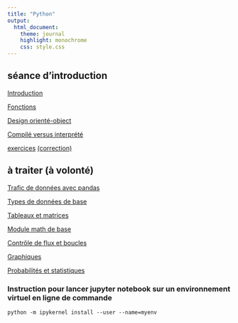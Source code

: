 ```yaml
---
title: "Python"
output:
  html_document:
    theme: journal
    highlight: monochrome
    css: style.css
---
```


## séance d'introduction

[Introduction](http://masedki.github.io/enseignements/python/Nb1-IntroPython.html)

[Fonctions](http://masedki.github.io/enseignements/python/functions.html)

[Design orienté-object](http://masedki.github.io/enseignements/python/Object_oriented_design.html)

[Compilé versus interprété](http://masedki.github.io/enseignements/python/Compiled_and_interpreted.html)

[exercices](http://masedki.github.io/enseignements/python/exercices.html)
[(correction)](http://masedki.github.io/enseignements/python/exercices_correction.html)

## à traiter (à volonté) 

[Trafic de données avec pandas](http://masedki.github.io/enseignements/python/Nb2-PythonPandas.html)

[Types de données de base](http://masedki.github.io/enseignements/python/typesdonnees.html)

[Tableaux et matrices](http://masedki.github.io/enseignements/python/arraymatrix.html)

[Module math de base](http://masedki.github.io/enseignements/python/basicmath.html)

[Contrôle de flux et boucles](http://masedki.github.io/enseignements/python/loopflowcontrol.html)

[Graphiques](http://masedki.github.io/enseignements/python/graphics.html)

[Probabilités et statistiques](http://masedki.github.io/enseignements/python/probasstats.html)

<!-- [Devoir 2022](http://masedki.github.io/enseignements/python/devoir_2022.pdf) -->

<!-- ### Travaux pratiques  -->

<!-- [classification par les knn (corrigé)](http://masedki.github.io/enseignements/python/knn_mixture.html) -->

<!-- [Arbres de décision pour la régression](http://masedki.github.io/enseignements/python/decisiontree.html) -->


<!-- [tp d'introduction à bootstrap](http://masedki.github.io/enseignements/python/bootstrap.html) -->

<!-- [Apprentissage avec python : sklearn](http://masedki.github.io/enseignements/python/Apprentissage_sklearn.html) -->

<!-- [Brève introduction aux réseaux de neurones](http://masedki.github.io/enseignements/pdfs/apprentissage/nn_intro.pdf) -->

<!-- [Réseaux de neurones convolutifs](http://masedki.github.io/enseignements/python/nn_conv.html) -->

<!-- [Le fichier .ipynb : à utiliser avec google colab](http://masedki.github.io/enseignements/python/nn_conv.ipynb) -->


### Instruction pour lancer jupyter notebook sur un environnement virtuel en ligne de commande


`python -m ipykernel install --user --name=myenv`

<!-- ### Jeux de données  -->

<!-- [jeu de données coronary](http://masedki.github.io/enseignements/datasets/coronary.csv) -->

<!-- [jeu de données Titanic](http://masedki.github.io/enseignements/datasets/titanic-train.csv) -->

<!-- [jeu de données mixture](http://masedki.github.io/enseignements/datasets/mixture.txt) -->
